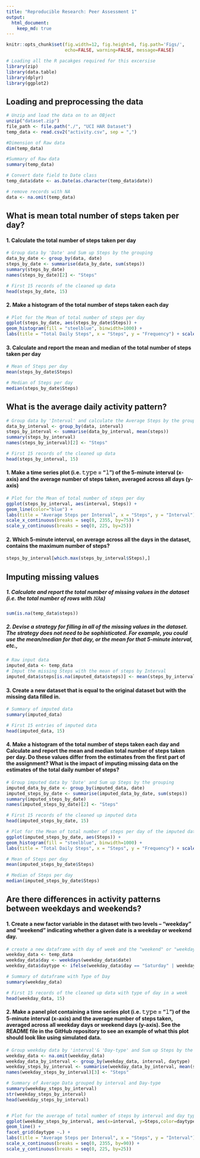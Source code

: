 ```yaml
---
title: "Reproducible Research: Peer Assessment 1"
output: 
  html_document:
    keep_md: true
---
```


```r
knitr::opts_chunk$set(fig.width=12, fig.height=8, fig.path='Figs/',
                      echo=FALSE, warning=FALSE, message=FALSE)
```

```r
# Loading all the R pacakges required for this excersise
library(zip)
library(data.table)
library(dplyr)
library(ggplot2)
```

## Loading and preprocessing the data

```r
# Unzip and load the data on to an OBject
unzip("dataset.zip")
file_path <- file.path("./", "UCI HAR Dataset")
temp_data <- read.csv2("activity.csv", sep = ",")
```

```r
#Dimension of Raw data
dim(temp_data)

#Summary of Raw data
summary(temp_data)
```

```r
# Convert date field to Date class
temp_data$date <- as.Date(as.character(temp_data$date))

# remove records with NA
data <- na.omit(temp_data)
```

## What is mean total number of steps taken per day?

#### 1. Calculate the total number of steps taken per day
```r
# Group data by 'Date' and Sum up Steps by the grouping
data_by_date <- group_by(data, date)
steps_by_date <- summarise(data_by_date, sum(steps))
summary(steps_by_date)
names(steps_by_date)[2] <- "Steps"

# First 15 records of the cleaned up data
head(steps_by_date, 15)
```

#### 2. Make a histogram of the total number of steps taken each day
```r
# Plot for the Mean of total number of steps per day
ggplot(steps_by_date, aes(steps_by_date$Steps)) + 
geom_histogram(fill = "steelblue", binwidth=1000) + 
labs(title = "Total Daily Steps", x = "Steps", y = "Frequency") + scale_y_continuous(breaks = seq(0, 10, by=1)) 
```

#### 3. Calculate and report the mean and median of the total number of steps taken per day
```r
# Mean of Steps per day
mean(steps_by_date$Steps)

# Median of Steps per day
median(steps_by_date$Steps)
```

## What is the average daily activity pattern?
```r
# Group data by 'Interval' and calculate the Average Steps by the grouping
data_by_interval <- group_by(data, interval)
steps_by_interval <- summarise(data_by_interval, mean(steps))
summary(steps_by_interval)
names(steps_by_interval)[2] <- "Steps"

# First 15 records of the cleaned up data
head(steps_by_interval, 15)
```

#### 1. Make a time series plot (i.e. 𝚝𝚢𝚙𝚎 = "𝚕") of the 5-minute interval (x-axis) and the average number of steps taken, averaged across all days (y-axis)
```r
# Plot for the Mean of total number of steps per day
ggplot(steps_by_interval, aes(interval, Steps)) + 
geom_line(color="blue") + 
labs(title = "Average Steps per Interval", x = "Steps", y = "Interval") + 
scale_x_continuous(breaks = seq(0, 2355, by=75)) + 
scale_y_continuous(breaks = seq(0, 225, by=25)) 
```

#### 2. Which 5-minute interval, on average across all the days in the dataset, contains the maximum number of steps?
```r
steps_by_interval[which.max(steps_by_interval$Steps),]
```


## Imputing missing values

##### 1. Calculate and report the total number of missing values in the dataset (i.e. the total number of rows with 𝙽𝙰s)
```r
sum(is.na(temp_data$steps))
```

##### 2. Devise a strategy for filling in all of the missing values in the dataset. The strategy does not need to be sophisticated. For example, you could use the mean/median for that day, or the mean for that 5-minute interval, etc.,
```r
# Raw input data 
imputed_data <- temp_data
# Imput the missing Steps with the mean of steps by Interval 
imputed_data$steps[is.na(imputed_data$steps)] <- mean(steps_by_interval$Steps)
```

#### 3. Create a new dataset that is equal to the original dataset but with the missing data filled in.

```r
# Summary of imputed data
summary(imputed_data)

# First 15 entries of imputed data  
head(imputed_data, 15)
```

#### 4. Make a histogram of the total number of steps taken each day and Calculate and report the mean and median total number of steps taken per day. Do these values differ from the estimates from the first part of the assignment? What is the impact of imputing missing data on the estimates of the total daily number of steps?
```r
# Group imputed data by 'Date' and Sum up Steps by the grouping
imputed_data_by_date <- group_by(imputed_data, date)
imputed_steps_by_date <- summarise(imputed_data_by_date, sum(steps))
summary(imputed_steps_by_date)
names(imputed_steps_by_date)[2] <- "Steps"

# First 15 records of the cleaned up imputed data
head(imputed_steps_by_date, 15)
```

```r
# Plot for the Mean of total number of steps per day of the imputed data
ggplot(imputed_steps_by_date, aes(Steps)) + 
geom_histogram(fill = "steelblue", binwidth=1000) + 
labs(title = "Total Daily Steps", x = "Steps", y = "Frequency") + scale_y_continuous(breaks = seq(0, 20, by=1)) 
```

```r
# Mean of Steps per day
mean(imputed_steps_by_date$Steps)

# Median of Steps per day
median(imputed_steps_by_date$Steps)
```


## Are there differences in activity patterns between weekdays and weekends?
#### 1. Create a new factor variable in the dataset with two levels – “weekday” and “weekend” indicating whether a given date is a weekday or weekend day.
```r
# create a new dataframe with day of week and the "weekend" or "weekday" type
weekday_data <- temp_data
weekday_data$day <- weekdays(weekday_data$date)
weekday_data$daytype <- ifelse(weekday_data$day == "Saturday" | weekday_data$day == "Sunday", "weekend", "weekday")

# Summary of dataframe with Type of Day
summary(weekday_data)

# First 15 records of the cleaned up data with type of day in a week
head(weekday_data, 15)
```

#### 2. Make a panel plot containing a time series plot (i.e. 𝚝𝚢𝚙𝚎 = "𝚕") of the 5-minute interval (x-axis) and the average number of steps taken, averaged across all weekday days or weekend days (y-axis). See the README file in the GitHub repository to see an example of what this plot should look like using simulated data.
```r
# Group weekday data by 'interval'& 'Day-type' and Sum up Steps by the grouping
weekday_data <- na.omit(weekday_data)
weekday_data_by_interval <- group_by(weekday_data, interval, daytype)
weekday_steps_by_interval <- summarise(weekday_data_by_interval, mean(steps))
names(weekday_steps_by_interval)[3] <- "Steps"

# Summary of Average Data grouped by interval and Day-type
summary(weekday_steps_by_interval)
str(weekday_steps_by_interval)
head(weekday_steps_by_interval)


# Plot for the average of total number of steps by interval and day type 
ggplot(weekday_steps_by_interval, aes(x=interval, y=Steps,color=daytype)) +  
geom_line() +
facet_grid(daytype ~.) + 
labs(title = "Average Steps per Interval", x = "Steps", y = "Interval") + 
scale_x_continuous(breaks = seq(0, 2355, by=90)) + 
scale_y_continuous(breaks = seq(0, 225, by=25)) 
```